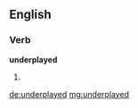 ==English==

===Verb===
'''underplayed'''

# {{past of|underplay}}

[[de:underplayed]]
[[mg:underplayed]]